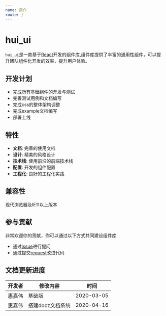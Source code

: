```yaml
---
name: 简介
route: /
---
```


# hui_ui

`hui_ui`是一款基于[React](https://reactjs.org/)开发的组件库,组件库提供了丰富的通用性组件，可以提升团队组件化开发的效率，提升用户体验。

## 开发计划

- 完成所有基础组件的开发与测试
- 完善测试用例和文档编写
- 完成css的整体架构调整
- 完成example文档编写
- 部署上线

## 特性

- **文档**: 完善的使用文档
- **设计**: 精美的风格设计
- **技术栈**: 使用前沿的前端技术栈
- **配置**:  开发的组件配置
- **工程化**: 良好的工程化实践

## 兼容性
现代浏览器及IE11以上版本

## 参与贡献
非常欢迎你的贡献，你可以通过以下方式共同建设组件库

- 通过[issue](https://github.com/hellojackhui/hui-ui/issues)进行提问
- 通过提交[request](https://github.com/hellojackhui/hui-ui/pulls)改进代码

## 文档更新进度

开发者|修改内容|时间
---|----|----
惠嘉伟|基础版|2020-03-05
惠嘉伟|搭建docz文档系统|2020-04-16

